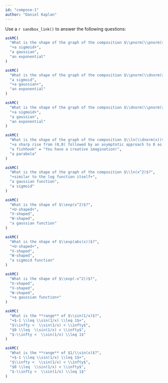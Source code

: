 ```yaml
---
id: "compose-1"
author: "Daniel Kaplan"
---
```


Use a `r sandbox_link()` to answer the following questions:

```r
askMC(
  "What is the shape of the graph of the composition $\\pnorm(\\pnorm(x))$?",
  "+a sigmoid+", 
  "a gaussian",
  "an exponential"
)
```

```r
askMC(
  "What is the shape of the graph of the composition $\\pnorm(\\dnorm(x))$?",
  "a sigmoid", 
  "+a gaussian+",
  "an exponential"
)
```

```r
askMC(
  "What is the shape of the graph of the composition $\\dnorm(\\pnorm(x))$?",
  "+a sigmoid+", 
  "a gaussian",
  "an exponential"
)
```

```r
askMC(
  "What is the shape of the graph of the composition $\\ln(\\dnorm(x))$?",
  "+a sharp rise from (0,0) followed by an asymptotic approach to 0 as $x\\rightarrow \\infty$+", 
  "a fishhook" = "You have a creative imagination!",
  "a parabola"
)
```

```r
askMC(
  "What is the shape of the graph of the composition $\\ln(x^2)$?",
  "+similar to the log function itself+", 
  "a gaussian function",
  "a sigmoid"
)
```

```r
askMC(
  "What is the shape of $\\exp(x^2)$?",
  "+U-shaped+",
  "V-shaped",
  "W-shaped",
  "a gaussian function"
)
```

```r
askMC(
  "What is the shape of $\\exp(abs(x))$?",
  "+U-shaped+",
  "V-shaped",
  "W-shaped",
  "a sigmoid function"
)
```

```r
askMC(
  "What is the shape of $\\exp(-x^2))$?",
  "U-shaped",
  "V-shaped",
  "W-shaped",
  "+a gaussian function+"
)
```

```r
askMC(
  "What is the **range** of $\\sin(1/x)$?",
  "+$-1 \\leq \\sin(1/x) \\leq 1$+",
  "$\\infty <  \\sin(1/x) < \\infty$",
  "$0 \\leq  \\sin(1/x) < \\infty$",
  "$-\\infty <  \\sin(1/x) \\leq 1$"
)
```

```r
askMC(
  "What is the **range** of $1/\\sin(x)$?",
  "+$-1 \\leq \\sin(1/x) \\leq 1$+",
  "$\\infty <  \\sin(1/x) < \\infty$",
  "$0 \\leq  \\sin(1/x) < \\infty$",
  "$-\\infty <  \\sin(1/x) \\leq 1$"
)
```


